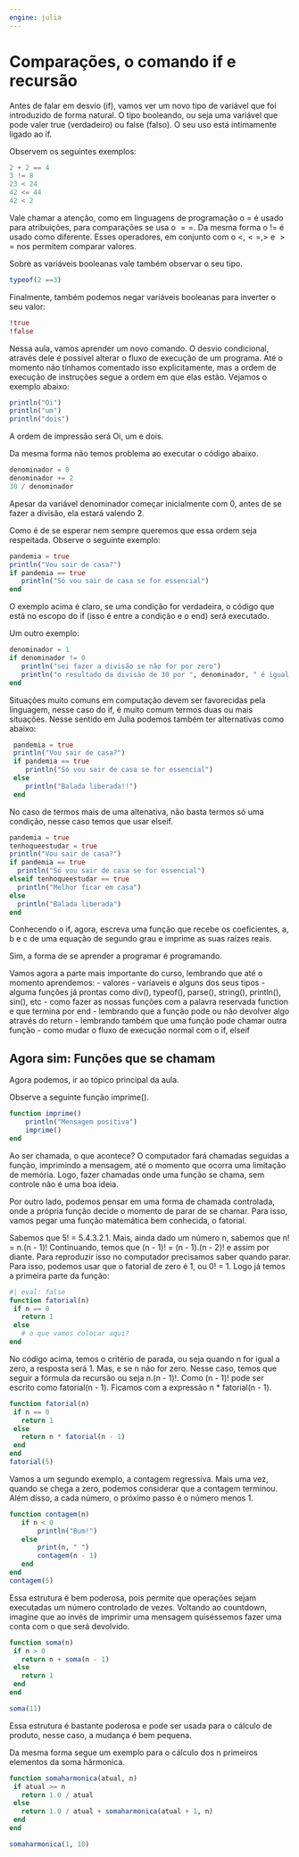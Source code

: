 ```yaml
---
engine: julia
---
```


# Comparações, o comando if e recursão

Antes de falar em desvio (if), vamos ver um novo tipo de variável que foi introduzido
de forma natural. O tipo booleando, ou seja uma variável que pode valer true
(verdadeiro) ou false (falso). O seu uso está intimamente ligado ao if.

Observem os seguintes exemplos:

``` julia
2 + 2 == 4
3 != 8
23 < 24
42 <= 44
42 < 2
```

Vale chamar a atenção, como em linguagens de programação o = é usado para
atribuições, para comparações se usa o $==$. Da mesma forma o != é usado como
diferente. Esses operadores, em conjunto com o $<, <=, >$ e $>=$ nos permitem
comparar valores.

Sobre as variáveis booleanas vale também observar o seu tipo.

``` julia
typeof(2 ==3)
```


Finalmente, também podemos negar variáveis booleanas para inverter o seu valor:


``` julia
!true
!false
```




Nessa aula, vamos aprender um novo comando.
O desvio condicional, através dele é possível alterar o fluxo de execução de um programa. Até o
momento não tínhamos comentado isso explicitamente, mas a ordem de execução de instruções segue
a ordem em que elas estão. Vejamos o exemplo abaixo:


``` julia
println("Oi")
println("um")
println("dois")
```


A ordem de impressão será Oi, um e dois.

Da mesma forma não temos problema ao executar o código abaixo.


``` julia
denominador = 0
denominador += 2
30 / denominador
```


Apesar da variável denominador começar inicialmente com 0, antes de se fazer a
divisão, ela estará valendo 2.

Como é de se esperar nem sempre queremos que essa ordem seja respeitada. Observe
o seguinte exemplo:



``` julia
pandemia = true
println("Vou sair de casa?")
if pandemia == true
   println("Só vou sair de casa se for essencial")
end
```



 O exemplo acima é claro, se uma condição for verdadeira, o código que
 está no escopo do if (isso é entre a condição e o end) será executado.

 Um outro exemplo:


``` julia
denominador = 1
if denominador != 0
   println("sei fazer a divisão se não for por zero")
   println("o resultado da divisão de 30 por ", denominador, " é igual a ", 30/denominador)
end
```



 Situações muito comuns em computação devem ser favorecidas pela linguagem, nesse
caso do if, é muito comum termos duas ou mais situações. Nesse sentido em Julia podemos
também ter alternativas como abaixo:


``` julia
 pandemia = true
 println("Vou sair de casa?")
 if pandemia == true
    println("Só vou sair de casa se for essencial")
 else
    println("Balada liberada!!")
 end
 ```



No caso de termos mais de uma altenativa, não basta termos só uma condição,
nesse caso temos que usar elseif.

 ``` julia
pandemia = true
tenhoqueestudar = true
println("Vou sair de casa?")
if pandemia == true
   println("Só vou sair de casa se for essencial")
elseif tenhoqueestudar == true
   println("Melhor ficar em casa")
else
   println("Balada liberada")
end
 ```



 Conhecendo o if, agora, escreva uma função que recebe os coeficientes, a, b e c de uma
equação de segundo grau e imprime as suas raízes reais.

 Sim, a forma de se aprender a programar é programando.



Vamos agora a parte mais importante do curso, lembrando que até o momento aprendemos:
 - valores
 - varíaveis e alguns dos seus tipos
 - alguma funções já prontas como div(), typeof(), parse(), string(), println(), sin(), etc
 - como fazer as nossas funções com a palavra reservada function e que termina por end
 - lembrando que a função pode ou não devolver algo através do return
 - lembrando também que uma função pode chamar outra função
 - como mudar o fluxo de execução normal com o if, elseif

## Agora sim: Funções que se chamam

Agora podemos, ir ao tópico principal da aula.

Observe a seguinte função imprime().

```julia
function imprime()
    println("Mensagem positiva")
    imprime()
end
```

Ao ser chamada, o que acontece? O computador fará chamadas seguidas a função, imprimindo
a mensagem, até o momento que ocorra uma limitação de memória. Logo, fazer chamadas onde
uma função se chama, sem controle não é uma boa ideia.

Por outro lado, podemos pensar em uma forma de chamada controlada, onde a
própria função decide o momento de parar de se chamar. Para isso, vamos pegar uma
função matemática bem conhecida, o fatorial.

Sabemos que 5! = 5.4.3.2.1. Mais, ainda dado um número n, sabemos que n! = n.(n - 1)!
Continuando, temos que (n - 1)! = (n - 1).(n - 2)! e assim por diante. Para reproduzir
isso no computador precisamos saber quando parar. Para isso, podemos usar que o fatorial de
zero é 1, ou 0! = 1. Logo já temos a primeira parte da função:

 ```julia
#| eval: false
function fatorial(n)
  if n == 0
    return 1
  else
    # o que vamos colocar aqui?
end
 ```


No código acima, temos o critério de parada, ou seja quando n for igual a zero,
a resposta será 1. Mas, e se n não for zero. Nesse caso, temos que seguir a fórmula
da recursão ou seja n.(n - 1)!. Como (n - 1)! pode ser escrito como fatorial(n - 1).
Ficamos com a expressão n * fatorial(n - 1).


 ```julia
function fatorial(n)
  if n == 0
    return 1
  else
    return n * fatorial(n - 1)
  end
end
fatorial(5)
 ```


Vamos a um segundo exemplo, a contagem regressiva. Mais uma vez, quando se chega a
zero, podemos considerar que a contagem terminou. Além disso, a cada número, o próximo
passo é o número menos 1.


 ```julia
function contagem(n)
    if n < 0
        println("Bum!")
    else
        print(n, " ")
        contagem(n - 1)
    end
end
contagem(5)
 ```


Essa estrutura é bem poderosa, pois permite que operações sejam executadas um
número controlado de vezes.  Voltando ao countdown, imagine que ao invés de
imprimir uma mensagem quiséssemos fazer uma conta com o que será devolvido.


 ```julia
function soma(n)
  if n > 0
    return n + soma(n - 1)
  else
    return 1
  end
end

soma(11)
 ```


 Essa estrutura é bastante poderosa e pode ser usada para o cálculo de produto, nesse
caso, a mudança é bem pequena.

Da mesma forma segue um exemplo para o cálculo dos n primeiros elementos da soma
hârmonica.


 ```julia
function somaharmonica(atual, n)
  if atual >= n
    return 1.0 / atual
  else
    return 1.0 / atual + somaharmonica(atual + 1, n)
  end
end

somaharmonica(1, 10)
 ```
